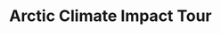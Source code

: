---
title: "Arctic Climate Impact Tour"
client: "Cambridge University"
subtitle: ""
description: "canLAB Projects joined expeditions to the Fram Strait, North West of Svalbard, Norway to capture in forensic detail the 3D form of Arctic Sea Ice."
background: 'AA-IT--hero.jpg'
tags: ['science']
---